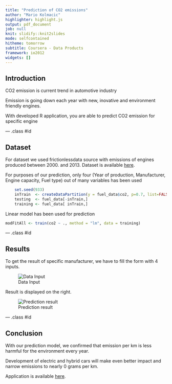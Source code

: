 ```yaml
---
title: "Prediction of CO2 emissions"
author: "Mario Kolmacic"
highlighter: highlight.js
output: pdf_document
job: null
knit: slidify::knit2slides
mode: selfcontained
hitheme: tomorrow
subtitle: Coursera - Data Products
framework: io2012
widgets: []
---
```


## Introduction


CO2 emission is current trend in automotive industry

Emission is going down each year with new, inovative and environment friendly engines.

With developed R application, you are able to predict CO2 emission for specific engine

--- .class #id

## Dataset

For dataset we used frictionlessdata source with emissions of engines produced between 2000. and 2013. Dataset is available [here](http://data.okfn.org/data/amercader/car-fuel-and-emissions).

For purposes of our prediction, only four (Year of production, Manufacturer, Engine capacity, Fuel type) out of many variables has been used
```r
    set.seed(933)
    inTrain  <- createDataPartition(y = fuel_data$co2, p=0.7, list=FALSE)
    testing  <- fuel_data[-inTrain,]
    training <- fuel_data[ inTrain,]
```

Linear model has been used for prediction
```r
modFitAll <- train(co2 ~ ., method = "lm", data = training)
```

--- .class #id

## Results

To get the result of specific manufacturer, we have to fill the form with 4 inputs.

![Data Input](https://s32.postimg.org/5ih6nelr9/Capture1.png)

Result is displayed on the right.

![Prediction result](https://s31.postimg.org/6j6g2thhn/Capture2.png)

--- .class #id

## Conclusion

With our prediction model, we confirmed that emission per km is less harmful for the environment every year.

Development of electric and hybrid cars will make even better impact and narrow emissions to nearly 0 grams per km.

Application is available [here](https://markolmac.shinyapps.io/data_products_project/).
